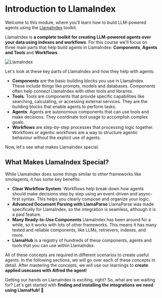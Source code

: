# Introduction to LlamaIndex

Welcome to this module, where you’ll learn how to build LLM-powered agents using the [LlamaIndex](https://www.llamaindex.ai/) toolkit. 

LlamaIndex is **a complete toolkit for creating LLM-powered agents over your data using indexes and workflows**. For this course we'll focus on three main parts that help build agents in LlamaIndex: **Components**, **Agents and Tools** and **Workflows**.

![LlamaIndex](https://huggingface.co/datasets/agents-course/course-images/resolve/main/en/unit2/llama-index/thumbnail.png)

Let's look at these key parts of LlamaIndex and how they help with agents:

- **Components** are the basic building blocks you use in LlamaIndex. These include things like prompts, models and databases. Components often help connect LlamaIndex with other tools and libraries.
- **Tools**: Tools are components that provide specific capabilities like searching, calculating, or accessing external services. They are the building blocks that enable agents to perform tasks.
- **Agents**: Agents are autonomous components that can use tools and make decisions. They coordinate tool usage to accomplish complex goals.
- **Workflows** are step-by-step processes that processing logic together. Workflows or agentic workflows are a way to structure agentic behaviour without the explicit use of agents.

Now, let's see what makes LlamaIndex special.

## What Makes LlamaIndex Special?

While LlamaIndex does some things similar to other frameworks like smolagents, it has some key benefits:

- **Clear Workflow System**. Workflows help break down how agents should make decisions step by step using an event-driven and async-first syntax. This helps you clearly compose and organize your logic.
- **Advanced Document Parsing with LlamaParse** LlamaParse was made specifically for LlamaIndex, so the integration is seamless, although it is a paid feature.
- **Many Ready-to-Use Components** LlamaIndex has been around for a while, so it works with lots of other frameworks. This means it has many tested and reliable components, like LLMs, retrievers, indexes, and more.
- **LlamaHub** is a registry of hundreds of these components, agents and tools that you can use within LlamaIndex.

All of these concepts are required in different scenarios to create useful agents.
In the following sections, we will go over each of these concepts in detail.
After mastering the concepts, we will use our learnings to **create applied usecases with Alfred the agent**!

Getting our hands on LlamaIndex is exciting, right? So, what are we waiting for? Let's get started with **finding and installing the integrations we need using LlamaHub! 🚀**